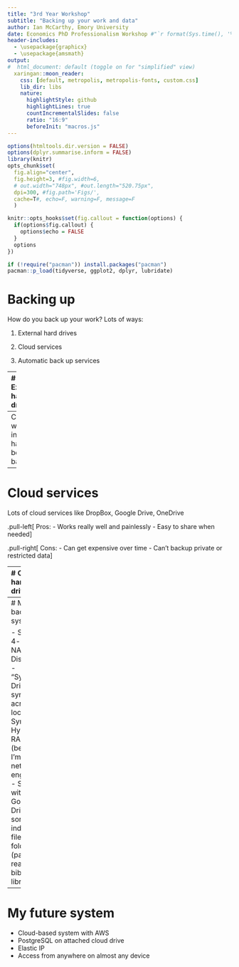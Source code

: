 ```yaml
---
title: "3rd Year Workshop"
subtitle: "Backing up your work and data"
author: Ian McCarthy, Emory University
date: Economics PhD Professionalism Workshop #"`r format(Sys.time(), '%d %B %Y')`"
header-includes: 
  - \usepackage{graphicx}
  - \usepackage{amsmath}
output:
#  html_document: default (toggle on for "simplified" view)
  xaringan::moon_reader:
    css: [default, metropolis, metropolis-fonts, custom.css] 
    lib_dir: libs
    nature:
      highlightStyle: github
      highlightLines: true
      countIncrementalSlides: false
      ratio: "16:9"
      beforeInit: "macros.js"
---
```


<!-- Adjust some CSS code for font size, maintain R code font size -->
<style type="text/css">
.remark-slide-content {
    font-size: 30px;
    padding: 1em 2em 1em 2em;    
}
.remark-code, .remark-inline-code { 
    font-size: 20px;
}
</style>


<!-- Set R options for how code chunks are displayed and load packages -->
```r
options(htmltools.dir.version = FALSE)
options(dplyr.summarise.inform = FALSE)
library(knitr)
opts_chunk$set(
  fig.align="center",  
  fig.height=3, #fig.width=6,
  # out.width="748px", #out.length="520.75px",
  dpi=300, #fig.path='Figs/',
  cache=T#, echo=F, warning=F, message=F
  )

knitr::opts_hooks$set(fig.callout = function(options) {
  if(options$fig.callout) {
    options$echo = FALSE
  }
  options
})

if (!require("pacman")) install.packages("pacman")
pacman::p_load(tidyverse, ggplot2, dplyr, lubridate)
```

# Backing up

How do you back up your work? Lots of ways:

1. External hard drives

2. Cloud services

3. Automatic back up services

---
# External hard drives

.pull-left[
Pros:
- Affordable and fully in your control
- Data remain private
]

.pull-right[
Cons:
- Only backed up at certain intervals
- Can be slow
- Data are all in the same physical place
]


--
Crashes will inevitably happen between backups

---
# Cloud services

Lots of cloud services like DropBox, Google Drive, OneDrive

.pull-left[
Pros:
- Works really well and painlessly
- Easy to share when needed
]

.pull-right[
Cons:
- Can get expensive over time
- Can't backup private or restricted data
]

---
# Offsite hard drives

Just build your own network!

.pull-left[
Pros:
- Data stays with you
- Backup in real-time
- Redundancies built-in to network configuration
]

.pull-right[
Cons:
- Expensive to buy
- Harder to setup
]


---
# My backup system

- Synology 4-bay NAS DiskStation 
- "Synology Drive" to sync files across locations
- Synology Hybrid RAID (because I'm not a network engineer)
- Sync with Google Drive for some individual files or folders (papers to read, bibtex library)

---
# My future system

- Cloud-based system with AWS
- PostgreSQL on attached cloud drive
- Elastic IP 
- Access from anywhere on almost any device